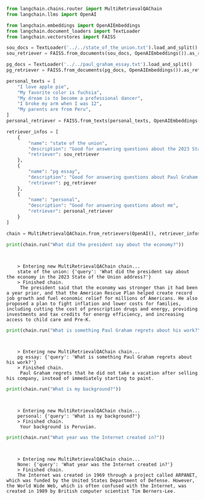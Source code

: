 ```python
from langchain.chains.router import MultiRetrievalQAChain
from langchain.llms import OpenAI
```


```python
from langchain.embeddings import OpenAIEmbeddings
from langchain.document_loaders import TextLoader
from langchain.vectorstores import FAISS

sou_docs = TextLoader('../../state_of_the_union.txt').load_and_split()
sou_retriever = FAISS.from_documents(sou_docs, OpenAIEmbeddings()).as_retriever()

pg_docs = TextLoader('../../paul_graham_essay.txt').load_and_split()
pg_retriever = FAISS.from_documents(pg_docs, OpenAIEmbeddings()).as_retriever()

personal_texts = [
    "I love apple pie",
    "My favorite color is fuchsia",
    "My dream is to become a professional dancer",
    "I broke my arm when I was 12",
    "My parents are from Peru",
]
personal_retriever = FAISS.from_texts(personal_texts, OpenAIEmbeddings()).as_retriever()
```


```python
retriever_infos = [
    {
        "name": "state of the union", 
        "description": "Good for answering questions about the 2023 State of the Union address", 
        "retriever": sou_retriever
    },
    {
        "name": "pg essay", 
        "description": "Good for answering questions about Paul Graham's essay on his career",
        "retriever": pg_retriever
    },
    {
        "name": "personal", 
        "description": "Good for answering questions about me", 
        "retriever": personal_retriever
    }
]
```


```python
chain = MultiRetrievalQAChain.from_retrievers(OpenAI(), retriever_infos, verbose=True)
```


```python
print(chain.run("What did the president say about the economy?"))
```

<CodeOutputBlock lang="python">

```
    
    
    > Entering new MultiRetrievalQAChain chain...
    state of the union: {'query': 'What did the president say about the economy in the 2023 State of the Union address?'}
    > Finished chain.
     The president said that the economy was stronger than it had been a year prior, and that the American Rescue Plan helped create record job growth and fuel economic relief for millions of Americans. He also proposed a plan to fight inflation and lower costs for families, including cutting the cost of prescription drugs and energy, providing investments and tax credits for energy efficiency, and increasing access to child care and Pre-K.
```

</CodeOutputBlock>


```python
print(chain.run("What is something Paul Graham regrets about his work?"))
```

<CodeOutputBlock lang="python">

```
    
    
    > Entering new MultiRetrievalQAChain chain...
    pg essay: {'query': 'What is something Paul Graham regrets about his work?'}
    > Finished chain.
     Paul Graham regrets that he did not take a vacation after selling his company, instead of immediately starting to paint.
```

</CodeOutputBlock>


```python
print(chain.run("What is my background?"))
```

<CodeOutputBlock lang="python">

```
    
    
    > Entering new MultiRetrievalQAChain chain...
    personal: {'query': 'What is my background?'}
    > Finished chain.
     Your background is Peruvian.
```

</CodeOutputBlock>


```python
print(chain.run("What year was the Internet created in?"))
```

<CodeOutputBlock lang="python">

```
    
    
    > Entering new MultiRetrievalQAChain chain...
    None: {'query': 'What year was the Internet created in?'}
    > Finished chain.
    The Internet was created in 1969 through a project called ARPANET, which was funded by the United States Department of Defense. However, the World Wide Web, which is often confused with the Internet, was created in 1989 by British computer scientist Tim Berners-Lee.
```

</CodeOutputBlock>
